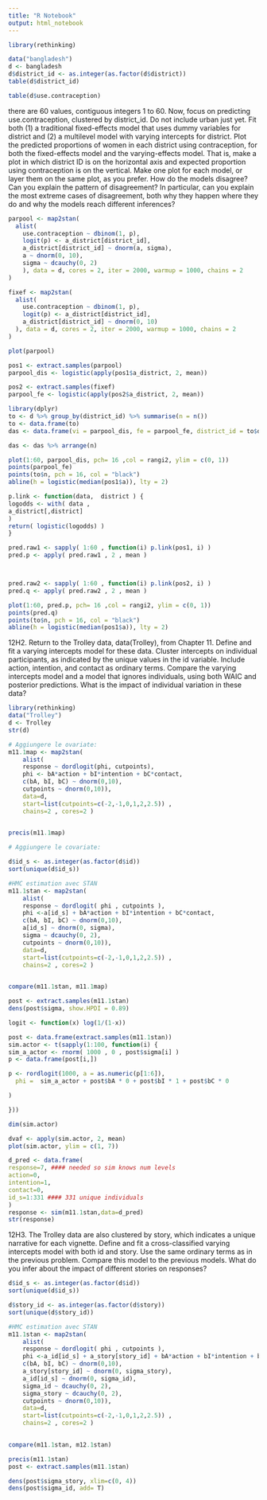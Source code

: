 ---
title: "R Notebook"
output: html_notebook
---
```{r}
library(rethinking)
```

```{r}
data("bangladesh")
d <- bangladesh
d$district_id <- as.integer(as.factor(d$district))
table(d$district_id)
```

```{r}
table(d$use.contraception)
```

there are 60 values, contiguous integers 1 to 60.
Now, focus on predicting use.contraception, clustered by district_id. Do not include
urban just yet. Fit both (1) a traditional fixed-effects model that uses dummy variables for district
and (2) a multilevel model with varying intercepts for district. Plot the predicted proportions of
women in each district using contraception, for both the fixed-effects model and the varying-effects
model. That is, make a plot in which district ID is on the horizontal axis and expected proportion
using contraception is on the vertical. Make one plot for each model, or layer them on the same
plot, as you prefer. How do the models disagree? Can you explain the pattern of disagreement? In
particular, can you explain the most extreme cases of disagreement, both why they happen where
they do and why the models reach different inferences?

```{r}
parpool <- map2stan(
  alist(
    use.contraception ~ dbinom(1, p),
    logit(p) <- a_district[district_id],
    a_district[district_id] ~ dnorm(a, sigma),
    a ~ dnorm(0, 10),
    sigma ~ dcauchy(0, 2)
    ), data = d, cores = 2, iter = 2000, warmup = 1000, chains = 2
)

fixef <- map2stan(
  alist(
    use.contraception ~ dbinom(1, p),
    logit(p) <- a_district[district_id],
    a_district[district_id] ~ dnorm(0, 10)
  ), data = d, cores = 2, iter = 2000, warmup = 1000, chains = 2 
)
```


```{r}
plot(parpool)
```

```{r}
pos1 <- extract.samples(parpool)
parpool_dis <- logistic(apply(pos1$a_district, 2, mean))

pos2 <- extract.samples(fixef)
parpool_fe <- logistic(apply(pos2$a_district, 2, mean))

library(dplyr)
to <- d %>% group_by(district_id) %>% summarise(n = n())
to <- data.frame(to)
das <- data.frame(vi = parpool_dis, fe = parpool_fe, district_id = to$district_id, n = to$n)

das <- das %>% arrange(n)

```

```{r}
plot(1:60, parpool_dis, pch= 16 ,col = rangi2, ylim = c(0, 1))
points(parpool_fe)
points(to$n, pch = 16, col = "black")
abline(h = logistic(median(pos1$a)), lty = 2)
```

```{r}
p.link <- function(data,  district ) {
logodds <- with( data ,
a_district[,district] 
)
return( logistic(logodds) )
}

pred.raw1 <- sapply( 1:60 , function(i) p.link(pos1, i) )
pred.p <- apply( pred.raw1 , 2 , mean )



pred.raw2 <- sapply( 1:60 , function(i) p.link(pos2, i) )
pred.q <- apply( pred.raw2 , 2 , mean )


```


```{r}
plot(1:60, pred.p, pch= 16 ,col = rangi2, ylim = c(0, 1))
points(pred.q)
points(to$n, pch = 16, col = "black")
abline(h = logistic(median(pos1$a)), lty = 2)
```

12H2. Return to the Trolley data, data(Trolley), from Chapter 11. Define and fit a varying intercepts
model for these data. Cluster intercepts on individual participants, as indicated by the unique
values in the id variable. Include action, intention, and contact as ordinary terms. Compare
the varying intercepts model and a model that ignores individuals, using both WAIC and posterior
predictions. What is the impact of individual variation in these data?

```{r}
library(rethinking)
data("Trolley")
d <- Trolley
str(d)
```



```{r}
# Aggiungere le ovariate:
m11.1map <- map2stan(
	alist(
	response ~ dordlogit(phi, cutpoints),
	phi <- bA*action + bI*intention + bC*contact,
	c(bA, bI, bC) ~ dnorm(0,10),
	cutpoints ~ dnorm(0,10)),
	data=d,
	start=list(cutpoints=c(-2,-1,0,1,2,2.5)) ,
	chains=2 , cores=2 )
	

precis(m11.1map)

```


```{r}
# Aggiungere le covariate:

d$id_s <- as.integer(as.factor(d$id))
sort(unique(d$id_s))

#HMC estimation avec STAN
m11.1stan <- map2stan(
	alist(
	response ~ dordlogit( phi , cutpoints ),
	phi <-a[id_s] + bA*action + bI*intention + bC*contact,
	c(bA, bI, bC) ~ dnorm(0,10),
	a[id_s] ~ dnorm(0, sigma),
	sigma ~ dcauchy(0, 2),
	cutpoints ~ dnorm(0,10)),
	data=d,
	start=list(cutpoints=c(-2,-1,0,1,2,2.5)) ,
	chains=2 , cores=2 )
	

```

```{r}
compare(m11.1stan, m11.1map)
```

```{r}
post <- extract.samples(m11.1stan)
dens(post$sigma, show.HPDI = 0.89)
```


```{r}
logit <- function(x) log(1/(1-x))

post <- data.frame(extract.samples(m11.1stan)) 
sim.actor <- t(sapply(1:100, function(i) {
sim_a_actor <- rnorm( 1000 , 0 , post$sigma[i] )
p <- data.frame(post[i,])

p <- rordlogit(1000, a = as.numeric(p[1:6]),
  phi =  sim_a_actor + post$bA * 0 + post$bI * 1 + post$bC * 0

)

}))

dim(sim.actor)

dvaf <- apply(sim.actor, 2, mean)
plot(sim.actor, ylim = c(1, 7))
```


```{r}
d_pred <- data.frame(
response=7, #### needed so sim knows num levels
action=0,
intention=1,
contact=0,
id_s=1:331 #### 331 unique individuals
)
response <- sim(m11.1stan,data=d_pred)
str(response)
```

12H3. The Trolley data are also clustered by story, which indicates a unique narrative for each
vignette. Define and fit a cross-classified varying intercepts model with both id and story. Use the
same ordinary terms as in the previous problem. Compare this model to the previous models. What
do you infer about the impact of different stories on responses?

```{r}


d$id_s <- as.integer(as.factor(d$id))
sort(unique(d$id_s))

d$story_id <- as.integer(as.factor(d$story))
sort(unique(d$story_id))

#HMC estimation avec STAN
m11.1stan <- map2stan(
	alist(
	response ~ dordlogit( phi , cutpoints ),
	phi <-a_id[id_s] + a_story[story_id] + bA*action + bI*intention + bC*contact,
	c(bA, bI, bC) ~ dnorm(0,10),
	a_story[story_id] ~ dnorm(0, sigma_story),
	a_id[id_s] ~ dnorm(0, sigma_id),
	sigma_id ~ dcauchy(0, 2),
	sigma_story ~ dcauchy(0, 2),
	cutpoints ~ dnorm(0,10)),
	data=d,
	start=list(cutpoints=c(-2,-1,0,1,2,2.5)) ,
	chains=2 , cores=2 )
	

```

```{r}
compare(m11.1stan, m12.1stan)
```

```{r}
precis(m11.1stan)
post <- extract.samples(m11.1stan)

dens(post$sigma_story, xlim=c(0, 4))
dens(post$sigma_id, add= T)
```

